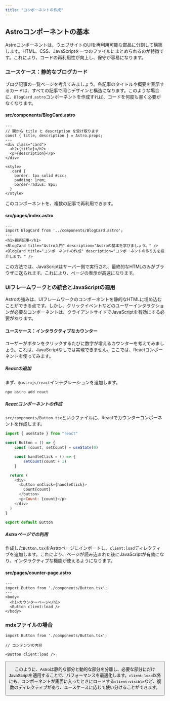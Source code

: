 ```yaml
---
title: "コンポーネントの作成"
---
```



## Astroコンポーネントの基本
Astroコンポーネントは、ウェブサイトのUIを再利用可能な部品に分割して構築します。HTML、CSS、JavaScriptを一つのファイルにまとめられるのが特徴です。これにより、コードの再利用性が向上し、保守が容易になります。

### ユースケース：静的なブログカード
ブログ記事の一覧ページを考えてみましょう。各記事のタイトルや概要を表示するカードは、すべての記事で同じデザインと構造になります。このような場合に、`BlogCard.astro`コンポーネントを作成すれば、コードを何度も書く必要がなくなります。

#### src/components/BlogCard.astro

```astro
---
// 親から title と description を受け取ります
const { title, description } = Astro.props;
---
<div class="card">
  <h2>{title}</h2>
  <p>{description}</p>
</div>

<style>
  .card {
    border: 1px solid #ccc;
    padding: 1rem;
    border-radius: 8px;
  }
</style>
```

このコンポーネントを、複数の記事で再利用できます。

#### src/pages/index.astro

```astro
---
import BlogCard from '../components/BlogCard.astro';
---
<h1>最新記事</h1>
<BlogCard title="Astro入門" description="Astroの基本を学びましょう。" />
<BlogCard title="コンポーネントの作成" description="コンポーネントの作り方を紹介します。" />
```

この方法では、JavaScriptはサーバー側で実行され、最終的なHTMLのみがブラウザに送られます。これにより、ページの表示が高速になります。

### UIフレームワークとの統合とJavaScriptの適用
Astroの強みは、UIフレームワークのコンポーネントを静的なHTMLに埋め込むことができる点です。しかし、クリックイベントなどのユーザーインタラクションが必要なコンポーネントは、クライアントサイドでJavaScriptを有効にする必要があります。

#### ユースケース：インタラクティブなカウンター
ユーザーがボタンをクリックするたびに数字が増えるカウンターを考えてみましょう。これは、JavaScriptなしでは実現できません。ここでは、Reactコンポーネントを使ってみます。

##### Reactの追加
まず、`@astrojs/react`インテグレーションを追加します。

```bash
npx astro add react
```

##### Reactコンポーネントの作成
`src/components/Button.tsx`というファイルに、Reactでカウンターコンポーネントを作成します。

```javascript
import { useState } from "react"

const Button = () => {
    const [count, setCount] = useState(0)

    const handleClick = () => {
        setCount(count + 1)
    }

  return (
    <div>
      <button onClick={handleClick}>
        Count{count}
      </button>
      <p>Count: {count}</p>
    </div>
  )
}

export default Button  
```

##### Astroページでの利用
作成した`Button.tsx`をAstroページにインポートし、`client:load`ディレクティブを追加します。これにより、ページが読み込まれた後にJavaScriptが有効になり、インタラクティブな機能が使えるようになります。

#### src/pages/counter-page.astro

```astro
---
import Button from './components/Button.tsx';
---
<body>
  <h1>カウンターページ</h1>
  <Button client:load />
</body>
```

### mdxファイルの場合

```mdx
import Button from './components/Button.tsx';

// コンテンツの内容

<Button client:load />

```
<Button client:load />


このように、Astroは静的な部分と動的な部分を分離し、必要な部分にだけJavaScriptを適用することで、パフォーマンスを最適化します。`client:load`以外にも、コンポーネントが画面に入ったときにロードする`client:visible`など、複数のディレクティブがあり、ユースケースに応じて使い分けることができます。